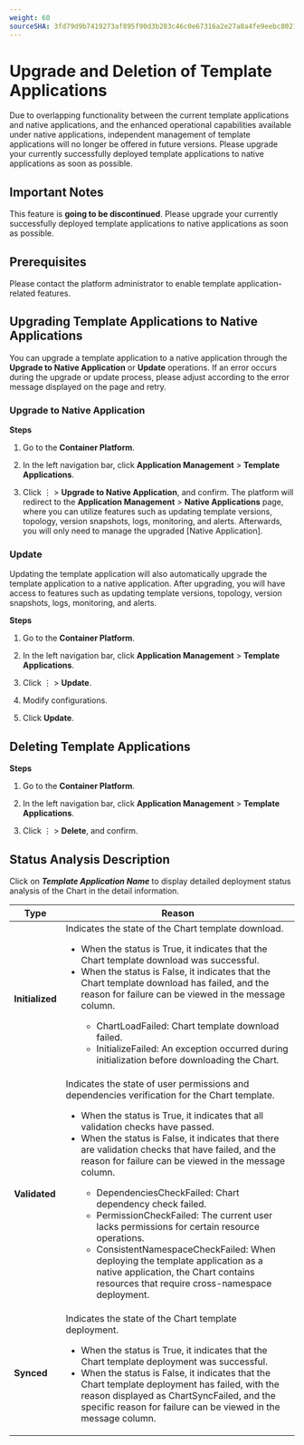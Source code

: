 ```yaml
---
weight: 60
sourceSHA: 3fd79d9b7419273af895f90d3b283c46c0e67316a2e27a8a4fe9eebc8021a3e0
---
```


# Upgrade and Deletion of Template Applications

Due to overlapping functionality between the current template applications and native applications, and the enhanced operational capabilities available under native applications, independent management of template applications will no longer be offered in future versions. Please upgrade your currently successfully deployed template applications to native applications as soon as possible.

## Important Notes

This feature is **going to be discontinued**. Please upgrade your currently successfully deployed template applications to native applications as soon as possible.

## Prerequisites

Please contact the platform administrator to enable template application-related features.

## Upgrading Template Applications to Native Applications

You can upgrade a template application to a native application through the **Upgrade to Native Application** or **Update** operations. If an error occurs during the upgrade or update process, please adjust according to the error message displayed on the page and retry.

### Upgrade to Native Application

**Steps**

1. Go to the **Container Platform**.

2. In the left navigation bar, click **Application Management** > **Template Applications**.

3. Click ⋮ > **Upgrade to Native Application**, and confirm. The platform will redirect to the **Application Management** > **Native Applications** page, where you can utilize features such as updating template versions, topology, version snapshots, logs, monitoring, and alerts. Afterwards, you will only need to manage the upgraded \[Native Application].

### Update

Updating the template application will also automatically upgrade the template application to a native application. After upgrading, you will have access to features such as updating template versions, topology, version snapshots, logs, monitoring, and alerts.

**Steps**

1. Go to the **Container Platform**.

2. In the left navigation bar, click **Application Management** > **Template Applications**.

3. Click ⋮ > **Update**.

4. Modify configurations.

5. Click **Update**.

## Deleting Template Applications

**Steps**

1. Go to the **Container Platform**.

2. In the left navigation bar, click **Application Management** > **Template Applications**.

3. Click ⋮ > **Delete**, and confirm.

## Status Analysis Description

Click on ***Template Application Name*** to display detailed deployment status analysis of the Chart in the detail information.

| Type              | Reason                                                                                                                                                                                                                                                                                                  |
| ----------------- | ------------------------------------------------------------------------------------------------------------------------------------------------------------------------------------------------------------------------------------------------------------------------------------------------------- |
| **Initialized**   | Indicates the state of the Chart template download. <ul><li>When the status is True, it indicates that the Chart template download was successful.</li><li>When the status is False, it indicates that the Chart template download has failed, and the reason for failure can be viewed in the message column.</li><ul><li>ChartLoadFailed: Chart template download failed.</li><li>InitializeFailed: An exception occurred during initialization before downloading the Chart.</li></ul></ul> |
| **Validated**     | Indicates the state of user permissions and dependencies verification for the Chart template. <ul><li>When the status is True, it indicates that all validation checks have passed.</li><li>When the status is False, it indicates that there are validation checks that have failed, and the reason for failure can be viewed in the message column.</li><ul><li>DependenciesCheckFailed: Chart dependency check failed.</li><li>PermissionCheckFailed: The current user lacks permissions for certain resource operations.</li><li>ConsistentNamespaceCheckFailed: When deploying the template application as a native application, the Chart contains resources that require cross-namespace deployment.</li></ul></ul> |
| **Synced**        | Indicates the state of the Chart template deployment. <ul><li>When the status is True, it indicates that the Chart template deployment was successful.</li><li>When the status is False, it indicates that the Chart template deployment has failed, with the reason displayed as ChartSyncFailed, and the specific reason for failure can be viewed in the message column.</li></ul> |
